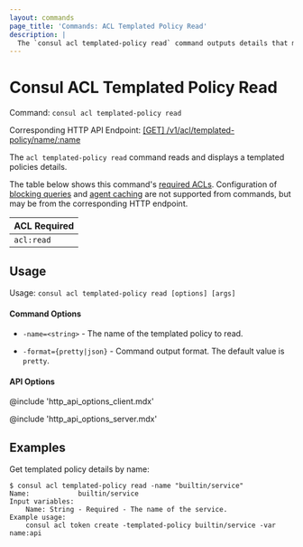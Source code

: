 ```yaml
---
layout: commands
page_title: 'Commands: ACL Templated Policy Read'
description: |
  The `consul acl templated-policy read` command outputs details that make up an ACL templated policy of the specified name.
---
```


# Consul ACL Templated Policy Read

Command: `consul acl templated-policy read`

Corresponding HTTP API Endpoint: [\[GET\] /v1/acl/templated-policy/name/:name](/consul/api-docs/acl/templated-policies#read-a-templated-policy-by-name)

The `acl templated-policy read` command reads and displays a templated policies details.

The table below shows this command's [required ACLs](/consul/api-docs/api-structure#authentication). Configuration of
[blocking queries](/consul/api-docs/features/blocking) and [agent caching](/consul/api-docs/features/caching)
are not supported from commands, but may be from the corresponding HTTP endpoint.

| ACL Required |
| ------------ |
| `acl:read`   |

## Usage 

Usage: `consul acl templated-policy read [options] [args]`

#### Command Options 

- `-name=<string>` - The name of the templated policy to read.

- `-format={pretty|json}` - Command output format. The default value is `pretty`.

#### API Options

@include 'http_api_options_client.mdx'

@include 'http_api_options_server.mdx'

## Examples

Get templated policy details by name:

```shell-session
$ consul acl templated-policy read -name "builtin/service"
Name:            builtin/service
Input variables:
	Name: String - Required - The name of the service.
Example usage:
	consul acl token create -templated-policy builtin/service -var name:api
```
